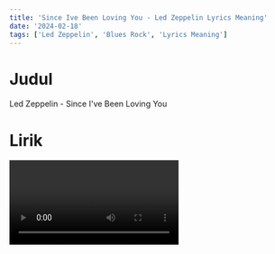 ```yaml
---
title: 'Since Ive Been Loving You - Led Zeppelin Lyrics Meaning'
date: '2024-02-18'
tags: ['Led Zeppelin', 'Blues Rock', 'Lyrics Meaning']
---
```


# Judul

Led Zeppelin - Since I've Been Loving You

# Lirik

<Video id='vcIem-L398w' />

**Verse 1**

> **Working from seven to eleven every night**

> _Bekerja dari pukul tujuh hingga sebelas setiap malam_

> **Really makes life a drag, I don't think that's right**

> _Benar-benar membuat hidup terasa membosankan, aku rasa itu tidak benar_

> **I've really been the best, the best of fools**

> _Aku benar-benar telah menjadi yang terbaik, yang terbaik dari para orang bodoh_

> **I did what I could, yeah**

> _Aku melakukan yang terbaik yang bisa aku lakukan, yeah_

**Penjelasan:**

Menggambarkan pengorbanan dan usaha yang telah dilakukan, dengan merinci kerja keras sepanjang malam dan perasaan menjadi "orang bodoh" dalam hubungan.

**Chorus**

> **'Cause I really love you, baby**

> _Karena aku benar-benar mencintaimu, sayang_

> **Girl, you know I really love you, baby**

> _Gadis, kau tahu aku benar-benar mencintaimu, sayang_

> **Since I've been loving you, baby**

> _Sejak aku mencintaimu, sayang_

> **I'm about to lose my worried mind, ah, yeah**

> _Aku hampir kehilangan pikiran yang cemas, ah, yeah_

**Penjelasan:**

Menyatakan perasaan cinta yang mendalam, namun disertai dengan rasa kehilangan dan kekhawatiran yang menghantui.

**Verse 2**

> **Everybody trying to tell me that you didn't mean me no good**

> _Semua orang mencoba memberitahuku bahwa kau tidak bermaksud baik padaku_

> **I've been trying, Lord, let me tell you, let me tell you I really did the best I could**

> _Aku telah mencoba, Tuhan, biarkan aku memberitahumu, biarkan aku memberitahumu aku benar-benar melakukan yang terbaik yang bisa aku lakukan_

> **I've been working from seven to eleven every night, I said it kind of makes my life a drag**

> _Aku telah bekerja dari pukul tujuh hingga sebelas setiap malam, aku katakan itu membuat hidupku agak membosankan_

**Penjelasan:**

Menghadapi kesulitan dalam hubungan dan mencoba yang terbaik untuk mempertahankan cinta, meskipun terdapat keraguan dan pengkhianatan.

**Guitar Solo**

> _(Instrumental)_

**Penjelasan:**

Bagian instrumental yang intens, memberikan ruang bagi ekspresi emosional melalui permainan gitar.

**Outro**

> **Since I've been loving you, I'm about to lose my worried mind**

> _Sejak aku mencintaimu, aku hampir kehilangan pikiran yang cemas_

> **Sing the blues, yeah**

> _Menyanyikan blues, yeah_

> **Well, I've been loving you, baby**

> _Baiklah, aku telah mencintaimu, sayang_

> **I'm about to lose, I'm about to lose, lose my worried mind**

> _Aku hampir kehilangan, aku hampir kehilangan, kehilangan pikiran yang cemas_

**Penjelasan:**

Menunjukkan penderitaan dan kesedihan, sambil menciptakan suasana blues yang kuat dalam lagu.

# Daftar Kosakata/Frasa

| **Inggris**             | **Terjemahan**                                                       |
| ----------------------- | -------------------------------------------------------------------- |
| Working from            | Bekerja dari (Wörking from)                                          |
| Seven to eleven         | Tujuh hingga sebelas (Seven tu iflèvn)                               |
| Every night             | Setiap malam (Évri nait)                                             |
| Really makes            | Benar-benar membuat (Rili meks)                                      |
| Life a drag             | Hidup terasa membosankan (Laif a drag)                               |
| Best of fools           | Yang terbaik dari para orang bodoh (Best of fuls)                    |
| I did what I could      | Aku melakukan yang terbaik yang bisa aku lakukan (Ai did wot ai kud) |
| I really love you, baby | Aku benar-benar mencintaimu, sayang (Ai rili lav yu, beibi)          |
| About to lose           | Hampir kehilangan (Abaut tu lus)                                     |
| Worried mind            | Pikiran yang cemas (Worid maind)                                     |
| Trying to tell me       | Mencoba memberitahuku (Traiing tu tel mi)                            |
| Didn't mean me no good  | Tidak bermaksud baik padaku (Dident min mi no gud)                   |
| Lord, let me tell you   | Tuhan, biarkan aku memberitahumu (Lord, let mi tel yu)               |
| Everybody               | Semua orang (Évríbadi)                                               |
| Blues                   | Blues (Bluz)                                                         |

_AI Generated Article_
